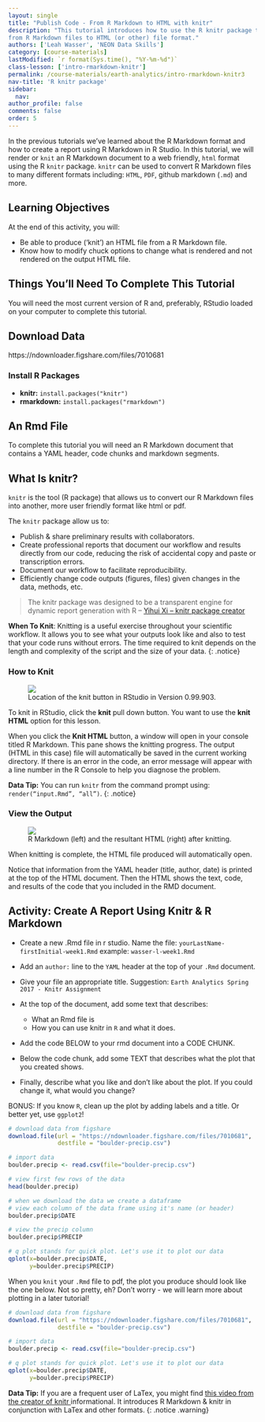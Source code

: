 ```yaml
---
layout: single
title: "Publish Code - From R Markdown to HTML with knitr"
description: "This tutorial introduces how to use the R knitr package to publish
from R Markdown files to HTML (or other) file format."
authors: ['Leah Wasser', 'NEON Data Skills']
category: [course-materials]
lastModified: `r format(Sys.time(), "%Y-%m-%d")`
class-lesson: ['intro-rmarkdown-knitr']
permalink: /course-materials/earth-analytics/intro-rmarkdown-knitr3
nav-title: 'R knitr package'
sidebar:
  nav:
author_profile: false
comments: false
order: 5
---
```



In the previous tutorials we've learned about the R Markdown format and how
to create a report using R Markdown in R Studio. In this tutorial, we will
render or `knit` an R Markdown document to a web friendly, `html` format using
the R `knitr` package. `knitr` can be used to convert R Markdown files to many
different formats including: `HTML`, `PDF`, github markdown (`.md`) and more.

<div class='notice--success' markdown="1">

# Learning Objectives

At the end of this activity, you will:

* Be able to produce (‘knit’) an HTML file from a R Markdown file.
* Know how to modify chuck options to change what is rendered and not rendered on the output HTML file.

## Things You’ll Need To Complete This Tutorial

You will need the most current version of R and, preferably, RStudio loaded on
your computer to complete this tutorial.

## Download Data

https://ndownloader.figshare.com/files/7010681

### Install R Packages

* **knitr:** `install.packages("knitr")`
* **rmarkdown:** `install.packages("rmarkdown")`

## An Rmd File

To complete this tutorial you will need an R Markdown document that contains a
YAML header, code chunks and markdown segments.

</div>

## What Is knitr?

`knitr` is the tool (R package) that allows us to convert our R Markdown files into another,
more user friendly format like html or pdf.

The `knitr` package allow us to:

* Publish & share preliminary results with collaborators.
* Create professional reports that document our workflow and results directly
from our code, reducing the risk of accidental copy and paste or transcription errors.
* Document our workflow to facilitate reproducibility.
* Efficiently change code outputs (figures, files) given changes in the data, methods, etc.

>The knitr package was designed to be a transparent engine for dynamic report
generation with R --
<a href="http://yihui.name/knitr/" target="_blank"> Yihui Xi -- knitr package creator</a>



<i class="fa fa-star"></i> **When To Knit**: Knitting is a useful exercise
throughout your scientific workflow. It allows you to see what your outputs
look like and also to test that your code runs without errors.
The time required to knit depends on the length and complexity of the script
and the size of your data.
{: .notice}

### How to Knit

<figure>
	<a href="{{ site.url }}{{ site.baseurl }}/images/course-materials/geog-4100-5100/intro-knitr-rmd/KnitButton-screenshot.png">
	<img src="{{ site.url }}{{ site.baseurl }}/images/course-materials/geog-4100-5100/intro-knitr-rmd/KnitButton-screenshot.png"></a>
	<figcaption> Location of the knit button in RStudio in Version 0.99.903.
	</figcaption>
</figure>

To knit in RStudio, click the **knit** pull down button. You want to use the
**knit HTML** option for this lesson.

When you click the **Knit HTML** button, a  window will open in your console
titled R Markdown. This
pane shows the knitting progress. The output (HTML in this case) file will
automatically be saved in the current working directory. If there is an error
in the code, an error message will appear with a line number in the R Console
to help you diagnose the problem.

<i class="fa fa-star"></i> **Data Tip:** You can run `knitr` from the command prompt
using: `render(“input.Rmd”, “all”)`.
{: .notice}


### View the Output

<figure>
	<a href="{{ site.url }}{{ site.baseurl }}/images/course-materials/geog-4100-5100/intro-knitr-rmd/Rmd-screenshot-html.png">
	<img src="{{ site.url }}{{ site.baseurl }}/images/course-materials/geog-4100-5100/intro-knitr-rmd/Rmd-screenshot-html.png"></a>
	<figcaption> R Markdown (left) and the resultant HTML (right) after knitting.
	</figcaption>
</figure>

When knitting is complete, the HTML file produced will automatically open.

Notice that information from the YAML header (title, author, date) is printed
at the top of the HTML document. Then the HTML shows the text, code, and
results of the code that you included in the RMD document.

<div class="notice--warning" markdown="1">

## Activity: Create A Report Using Knitr & R Markdown

* Create a new .Rmd file in r studio. Name the file: `yourLastName-firstInitial-week1.Rmd`
example: `wasser-l-week1.Rmd`

* Add an `author:` line to the `YAML` header at the top of your `.Rmd` document.
* Give your file an appropriate title. Suggestion: `Earth Analytics Spring 2017 - Knitr Assignment`
* At the top of the document, add some text that describes:

   * What an Rmd file is
   * How you can use knitr in `R` and what it does.

* Add the code BELOW to your rmd document into a CODE CHUNK.
* Below the code chunk, add some TEXT that describes what the plot that you created
shows.
* Finally, describe what you like and don't like about the plot. If you could
change it, what would you change?

BONUS: If you know `R`, clean up the plot by adding labels and a title. Or better
yet, use `ggplot2`!


</div>

```r

# download data from figshare
download.file(url = "https://ndownloader.figshare.com/files/7010681",
              destfile = "boulder-precip.csv")

# import data
boulder.precip <- read.csv(file="boulder-precip.csv")

# view first few rows of the data
head(boulder.precip)

# when we download the data we create a dataframe
# view each column of the data frame using it's name (or header)
boulder.precip$DATE

# view the precip column
boulder.precip$PRECIP

# q plot stands for quick plot. Let's use it to plot our data
qplot(x=boulder.precip$DATE,
      y=boulder.precip$PRECIP)

```

When you `knit` your `.Rmd` file to pdf, the plot you produce should look like
the one below. Not so pretty, eh? Don't worry - we will learn more about plotting
in a later tutorial!

```r

# download data from figshare
download.file(url = "https://ndownloader.figshare.com/files/7010681",
              destfile = "boulder-precip.csv")

# import data
boulder.precip <- read.csv(file="boulder-precip.csv")

# q plot stands for quick plot. Let's use it to plot our data
qplot(x=boulder.precip$DATE,
      y=boulder.precip$PRECIP)

```

<i class="fa fa-star"></i> **Data Tip:** If you are a frequent user of LaTex,
you might find
<a href="http://cdn.screenr.com/video/8352c25b-7324-4134-970b-b7c427381adb.mp4" target="_blank">this video from the creator of knitr </a>
informational. It introduces R Markdown & knitr in conjunction with LaTex and
other formats.
{: .notice .warning}
